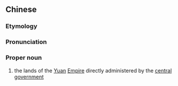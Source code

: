 {{also|腹里}}
==Chinese==
{{zh-forms|s=腹里}}
{{wikipedia|political divisions of the Yuan Empire}}

===Etymology===
{{zh-compound|腹|裏|[[inside]]|[[inside]]}}

===Pronunciation===
{{zh-pron
|m=Fùlǐ
|cat=pn
}}

===Proper noun===
{{zh-proper noun}}

# {{lb|zh|historic}} the lands of the [[Yuan]] [[empire|Empire]] directly administered by the [[central]] [[government]]